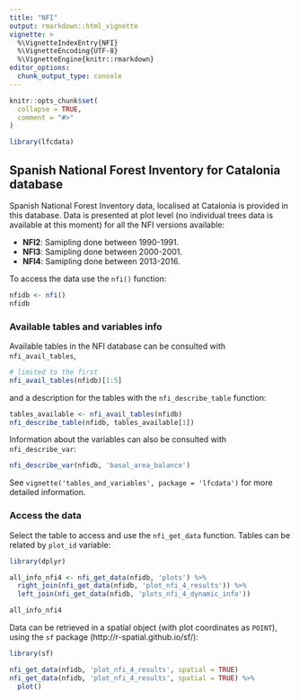 ---
title: "NFI"
output: rmarkdown::html_vignette
vignette: >
  %\VignetteIndexEntry{NFI}
  %\VignetteEncoding{UTF-8}
  %\VignetteEngine{knitr::rmarkdown}
editor_options: 
  chunk_output_type: console
---

```{r, include = FALSE}
knitr::opts_chunk$set(
  collapse = TRUE,
  comment = "#>"
)
```

```{r setup}
library(lfcdata)
```

## Spanish National Forest Inventory for Catalonia database

Spanish National Forest Inventory data, localised at Catalonia is provided in this
database. Data is presented at plot level (no individual trees data is available at
this moment) for all the NFI versions available:

  - **NFI2**: Samipling done between 1990-1991.
  - **NFI3**: Samipling done between 2000-2001.
  - **NFI4**: Samipling done between 2013-2016.

To access the data use the `nfi()` function:

```{r}
nfidb <- nfi()
nfidb
```

### Available tables and variables info

Available tables in the NFI database can be consulted with `nfi_avail_tables`,

```{r}
# limited to the first
nfi_avail_tables(nfidb)[1:5]
```

and a description for the tables with the `nfi_describe_table` function:

```{r, collapse=FALSE}
tables_available <- nfi_avail_tables(nfidb)
nfi_describe_table(nfidb, tables_available[1])
```

Information about the variables can also be consulted with `nfi_describe_var`:

```{r}
nfi_describe_var(nfidb, 'basal_area_balance')
```

See `vignette('tables_and_variables', package = 'lfcdata')` for more detailed information.

### Access the data

Select the table to access and use the `nfi_get_data` function. Tables can be related by
`plot_id` variable:

```{r, collapse=TRUE}
library(dplyr)

all_info_nfi4 <- nfi_get_data(nfidb, 'plots') %>%
  right_join(nfi_get_data(nfidb, 'plot_nfi_4_results')) %>%
  left_join(nfi_get_data(nfidb, 'plots_nfi_4_dynamic_info'))

all_info_nfi4
```

Data can be retrieved in a spatial object (with plot coordinates as `POINT`), using the
`sf` package (http://r-spatial.github.io/sf/):

```{r, collapse = FALSE}
library(sf)

nfi_get_data(nfidb, 'plot_nfi_4_results', spatial = TRUE)
nfi_get_data(nfidb, 'plot_nfi_4_results', spatial = TRUE) %>%
  plot()
```

